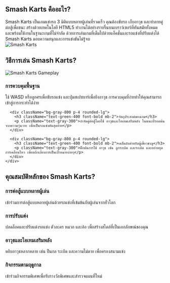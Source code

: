 ## Smash Karts คืออะไร?
<div className="flex flex-col md:flex-row items-center gap-8">
  <div className="w-full md:w-1/2 text-xl">
    Smash Karts เป็นเกมแข่งรถ 3 มิติแบบหลายผู้เล่นที่รวดเร็ว  คุณต้องขับรถ เก็บอาวุธ และทำลายคู่ต่อสู้เพื่อชนะ  สร้างด้วยเทคโนโลยี HTML5 ทำงานได้อย่างราบรื่นบนเบราว์เซอร์ที่ทันสมัยทั้งหมด และพร้อมใช้งานในฐานะเกมที่ไม่จำกัด  ด้วยการเล่นเกมที่เต็มไปด้วยแอ็คชั่นและรถแข่งที่ปรับแต่งได้  Smash Karts  มอบความสนุกและการแข่งขันไม่รู้จบ
  </div>
  <div className="w-full md:w-1/2 flex justify-center items-center">
    <img 
      src="/games/smash-karts/game_screenshot.webp" 
      alt="Smash Karts" 
      className="w-4/5 h-auto"
    />
  </div>
</div>

## วิธีการเล่น Smash Karts?
<div className="flex flex-col md:flex-row items-center gap-8">
  <div className="w-full md:w-1/2">
    <img 
      src="/games/smash-karts/game_screenshot.webp" 
      alt="Smash Karts Gameplay" 
      className="w-4/5 h-auto mx-auto"
    />
  </div>
  <div className="w-full md:w-1/2">
    <div className="grid grid-cols-1 gap-4 mt-0">
      <div className="bg-gray-800 p-4 rounded-lg">
        <h3 className="text-green-400 font-bold mb-2">การควบคุมพื้นฐาน</h3>
        <p className="text-gray-300">
          ใช้ WASD หรือลูกศรเพื่อขับรถแข่ง และปุ่มสเปซบาร์เพื่อยิงอาวุธ  การควบคุมที่ง่ายทำให้คุณสามารถเข้าสู่การกระทำได้ง่าย
        </p>
      </div>

      <div className="bg-gray-800 p-4 rounded-lg">
        <h3 className="text-green-400 font-bold mb-2">วัตถุประสงค์ของเกม</h3>
        <p className="text-gray-300">กำจัดคู่ต่อสู้โดยใช้ อาวุธและไอเทมเสริมพลัง ในขณะที่รอดพ้นจากความวุ่นวาย เพื่อเป็นรถแข่งคันสุดท้าย</p>
      </div>

      <div className="bg-gray-800 p-4 rounded-lg">
        <h3 className="text-green-400 font-bold mb-2">เคล็ดลับสำหรับผู้เชี่ยวชาญ</h3>
        <p className="text-gray-300">ฝึกฝนการใช้ อาวุธ เช่น ลูกระเบิด และระเบิด และอย่าหยุดการเคลื่อนไหว เพื่อหลีกเลี่ยงการเป็นเป้าหมายง่ายๆ</p>
      </div>
    </div>
  </div>
</div>

## คุณสมบัติหลักของ Smash Karts?
<div className="grid grid-cols-1 md:grid-cols-2 gap-4">
  <div className="bg-gray-800 p-4 rounded-lg">
    <h3 className="text-green-400 font-bold mb-2">การต่อสู้แบบหลายผู้เล่น</h3>
    <p className="text-gray-300">เข้าร่วมการต่อสู้แบบหลายผู้เล่นด้วยรถแข่งที่เข้มข้นกับผู้เล่นจากทั่วโลก</p>
  </div>

  <div className="bg-gray-800 p-4 rounded-lg">
    <h3 className="text-green-400 font-bold mb-2">การปรับแต่ง</h3>
    <p className="text-gray-300">ปลดล็อคและปรับแต่งรถแข่ง ตัวละคร หมวก และล้อ เพื่อสร้างสไตล์ที่เป็นเอกลักษณ์ของคุณ</p>
  </div>

  <div className="bg-gray-800 p-4 rounded-lg">
    <h3 className="text-green-400 font-bold mb-2">อาวุธและไอเทมเสริมพลัง</h3>
    <p className="text-gray-300">หยิบอาวุธหลากหลาย เช่น ปืนกล ระเบิด และความไม่ตาย เพื่อครองสนามแข่ง</p>
  </div>

  <div className="bg-gray-800 p-4 rounded-lg">
    <h3 className="text-green-400 font-bold mb-2">กิจกรรมตามฤดูกาล</h3>
    <p className="text-gray-300">เข้าร่วมกิจกรรมพิเศษเพื่อรับรางวัลพิเศษและสำรวจแผนที่ใหม่</p>
  </div>
</div>